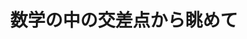 ﻿---
title: "数学の中の交差点から眺めて"
category: "理学院"
vol: 25
interviewee: "盛田 健彦 "
url: ""
tags: ["数学","交差"]
pdf: "25-5.pdf"
career: ""
pdfurl: "25-5/25-5.pdf"
preface: "ひとくちに数学といってもその中には様々な分野があるが、盛田先生が研究なさっているのはエルゴード理論という分野である。この分野は“数学の中の交差点”と言われたほど、他の様々な分野に関係しているのだという。いったいどのような分野なのだろうか。"
---
